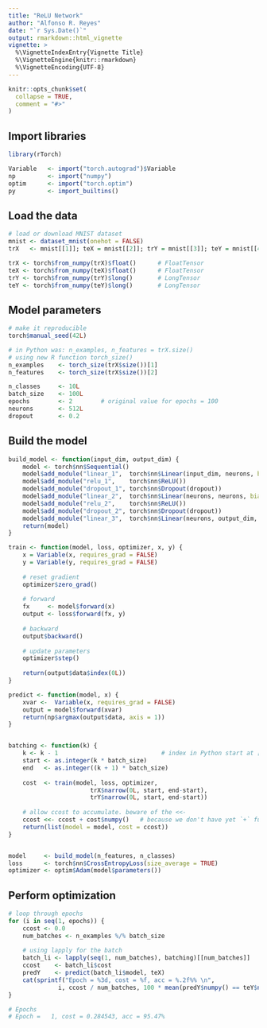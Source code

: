 ```yaml
---
title: "ReLU Network"
author: "Alfonso R. Reyes"
date: "`r Sys.Date()`"
output: rmarkdown::html_vignette
vignette: >
  %\VignetteIndexEntry{Vignette Title}
  %\VignetteEngine{knitr::rmarkdown}
  %\VignetteEncoding{UTF-8}
---
```


```r
knitr::opts_chunk$set(
  collapse = TRUE,
  comment = "#>"
)
```

## Import libraries

```r
library(rTorch)

Variable   <- import("torch.autograd")$Variable
np         <- import("numpy")
optim      <- import("torch.optim") 
py         <- import_builtins()
```



## Load the data

```r
# load or download MNIST dataset
mnist <- dataset_mnist(onehot = FALSE)
trX   <- mnist[[1]]; teX = mnist[[2]]; trY = mnist[[3]]; teY = mnist[[4]]

trX <- torch$from_numpy(trX)$float()      # FloatTensor
teX <- torch$from_numpy(teX)$float()      # FloatTensor
trY <- torch$from_numpy(trY)$long()       # LongTensor
teY <- torch$from_numpy(teY)$long()       # LongTensor
```


## Model parameters
```r
# make it reproducible
torch$manual_seed(42L)

# in Python was: n_examples, n_features = trX.size()
# using new R function torch_size()
n_examples    <- torch_size(trX$size())[1]
n_features    <- torch_size(trX$size())[2]

n_classes     <- 10L
batch_size    <- 100L
epochs        <- 2        # original value for epochs = 100
neurons       <- 512L
dropout       <- 0.2
```


## Build the model

```r
build_model <- function(input_dim, output_dim) {
    model <- torch$nn$Sequential()
    model$add_module("linear_1",  torch$nn$Linear(input_dim, neurons, bias = FALSE))
    model$add_module("relu_1",    torch$nn$ReLU())
    model$add_module("dropout_1", torch$nn$Dropout(dropout))
    model$add_module("linear_2",  torch$nn$Linear(neurons, neurons, bias = FALSE))
    model$add_module("relu_2",    torch$nn$ReLU())
    model$add_module("dropout_2", torch$nn$Dropout(dropout))
    model$add_module("linear_3",  torch$nn$Linear(neurons, output_dim, bias = FALSE))
    return(model)
}

train <- function(model, loss, optimizer, x, y) {
    x = Variable(x, requires_grad = FALSE)
    y = Variable(y, requires_grad = FALSE)
    
    # reset gradient
    optimizer$zero_grad()
    
    # forward
    fx     <- model$forward(x)
    output <- loss$forward(fx, y)
    
    # backward
    output$backward()
    
    # update parameters
    optimizer$step()
    
    return(output$data$index(0L))
}

predict <- function(model, x) {
    xvar <-  Variable(x, requires_grad = FALSE)
    output = model$forward(xvar)
    return(np$argmax(output$data, axis = 1))
}


batching <- function(k) {
    k <- k - 1                             # index in Python start at [0]
    start <- as.integer(k * batch_size)
    end   <- as.integer((k + 1) * batch_size)
    
    cost  <- train(model, loss, optimizer,
                       trX$narrow(0L, start, end-start),
                       trY$narrow(0L, start, end-start))
    
    # allow ccost to accumulate. beware of the <<-
    ccost <<- ccost + cost$numpy()   # because we don't have yet `+` func
    return(list(model = model, cost = ccost))
}


model     <- build_model(n_features, n_classes)
loss      <- torch$nn$CrossEntropyLoss(size_average = TRUE)
optimizer <- optim$Adam(model$parameters())
```


## Perform optimization

```r
# loop through epochs
for (i in seq(1, epochs)) {
    ccost <- 0.0
    num_batches <- n_examples %/% batch_size
    
    # using lapply for the batch
    batch_li <- lapply(seq(1, num_batches), batching)[[num_batches]]
    ccost    <- batch_li$cost
    predY    <- predict(batch_li$model, teX)
    cat(sprintf("Epoch = %3d, cost = %f, acc = %.2f%% \n",
              i, ccost / num_batches, 100 * mean(predY$numpy() == teY$numpy())))
}

# Epochs
# Epoch =   1, cost = 0.284543, acc = 95.47% 

```

